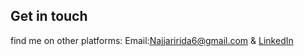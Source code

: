 ## Get in touch
 find me on other platforms: Email:[Najjaririda6@gmail.com](https://www.gmail.com) & [LinkedIn](https://www.linkedin.com/in/rida-najjari/)
